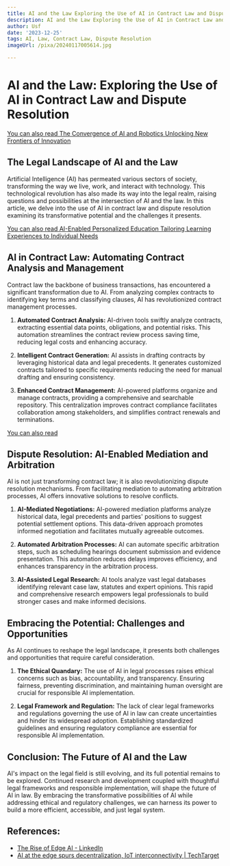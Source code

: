 ```yaml
---
title: AI and the Law Exploring the Use of AI in Contract Law and Dispute Resolution
description: AI and the Law Exploring the Use of AI in Contract Law and Dispute Resolution
author: Usf
date: '2023-12-25'
tags: AI, Law, Contract Law, Dispute Resolution
imageUrl: /pixa/20240117005614.jpg

---
```

# AI and the  Law: Exploring the Use of AI  in Contract Law and Dispute Resolution

[You can also read The Convergence of AI and Robotics Unlocking New Frontiers of Innovation](The%20Convergence%20of%20AI%20and%20Robotics%20Unlocking%20New%20Frontiers%20of%20Innovation)


## The Legal Landscape  of AI and the  Law

Artificial Intelligence (AI) has permeated various sectors of  society, transforming the way we live, work, and interact with  technology. This technological revolution  has also made its way into the legal realm, raising questions and possibilities  at the intersection of AI and the law. In this article, we delve into the use of AI in contract law and dispute resolution examining its transformative  potential  and the challenges it presents.

[You can also read AI-Enabled Personalized Education Tailoring Learning Experiences to Individual Needs](AI-Enabled%20Personalized%20Education%20Tailoring%20Learning%20Experiences%20to%20Individual%20Needs)


##  AI  in Contract Law: Automating Contract Analysis and Management

Contract law the backbone of  business transactions, has encountered a significant transformation due to  AI. From analyzing complex contracts to identifying key terms and classifying clauses, AI has revolutionized  contract management processes.

1. **Automated Contract Analysis:**
    AI-driven tools swiftly analyze contracts, extracting essential data points, obligations, and  potential risks. This automation streamlines the contract review process saving time, reducing  legal costs and enhancing accuracy.

2. **Intelligent Contract  Generation:**
   AI assists in drafting contracts by leveraging historical data  and legal precedents. It  generates customized contracts tailored to specific requirements reducing the need for manual drafting and ensuring consistency.

3. **Enhanced Contract  Management:**
   AI-powered platforms organize and manage contracts, providing a comprehensive and searchable repository. This centralization improves contract compliance facilitates collaboration among stakeholders, and simplifies contract renewals and terminations.

[You can also read ]()


## Dispute Resolution:  AI-Enabled Mediation and Arbitration

AI is not just  transforming contract law; it is also revolutionizing  dispute resolution mechanisms. From facilitating mediation to automating  arbitration processes, AI offers  innovative solutions to resolve conflicts.

1. **AI-Mediated Negotiations:**
   AI-powered mediation platforms analyze historical data, legal precedents and parties' positions to  suggest potential settlement options. This data-driven approach promotes informed negotiation and facilitates mutually agreeable outcomes.

2. **Automated Arbitration  Processes:**
   AI can  automate specific arbitration steps, such as scheduling  hearings document submission and evidence presentation. This automation reduces  delays  improves efficiency,  and enhances transparency in the arbitration process.

3. **AI-Assisted Legal Research:**
   AI tools analyze vast legal databases identifying relevant case law,  statutes  and expert opinions. This rapid and comprehensive research empowers legal professionals to build  stronger cases and make informed decisions.

##  Embracing the Potential:  Challenges and Opportunities

As AI continues to reshape the legal landscape, it presents both challenges and opportunities  that  require careful consideration.

1. **The  Ethical Quandary:**
   The use of AI in legal processes raises ethical concerns such as bias, accountability, and transparency. Ensuring fairness, preventing discrimination, and maintaining human oversight are crucial for responsible AI implementation.

2. **Legal Framework  and Regulation:**
    The lack of clear  legal frameworks and regulations governing the use of  AI  in  law can create uncertainties and hinder its widespread adoption. Establishing standardized guidelines and ensuring regulatory compliance are essential for responsible AI implementation.

## Conclusion: The Future  of AI and the Law

AI's impact on the legal field is still evolving, and  its full  potential remains to be explored. Continued research and development coupled  with thoughtful legal  frameworks and responsible  implementation, will shape the future of AI in law.  By  embracing the transformative possibilities of AI while addressing ethical and regulatory challenges, we can harness its power to build a more efficient, accessible, and just legal system.

## References:
- [The Rise of Edge AI - LinkedIn](https://www.linkedin.com/pulse/rise-edge-ai-tharaneetharan-m-u3gwc)
- [AI at the edge spurs decentralization, IoT interconnectivity | TechTarget](https://www.techtarget.com/searchenterpriseai/feature/AI-at-the-edge-spurs-decentralization-IoT-interconnectivity)
